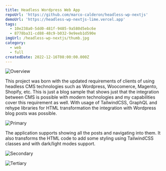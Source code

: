 ```yaml
---
title: Headless Wordpress Web App
repoUrl: 'https://github.com/marco-calderon/headless-wp-nextjs'
demoUrl: 'https://headless-wp-nextjs-lime.vercel.app'
tags:
  - 10e238a0-5dd0-481f-9485-9a580d5ebc6e
  - 8778ba31-cd88-48c9-b032-9e9eeb1d590e
imgUrl: /headless-wp-nextjs/thumb.jpg
category:
  - web
  - full
createdDate: 2022-12-16T08:00:00.000Z
---
```


![Overview](/headless-wp-nextjs/1.jpg)

This project was born with the updated requirements of clients of using headless CMS technologies such as Wordpress, Woocomerce, Magento, Shopify, etc. This is just a blog sample that shows just that the integration between CMS is possible with modern technologies and my capabilities cover this requirement as well. With usage of TailwindCSS, GraphQL and rehype libraries for HTML transformation the integration with Wordpress blog posts was possible.

![Primary](/headless-wp-nextjs/2.jpg)

The application supports showing all the posts and navigating into them. It also transforms the HTML code to add some styling using TailwindCSS classes and with dark/light modes support.

![Secondary](/headless-wp-nextjs/3.jpg)

![Tertiary](/headless-wp-nextjs/4.jpg)
